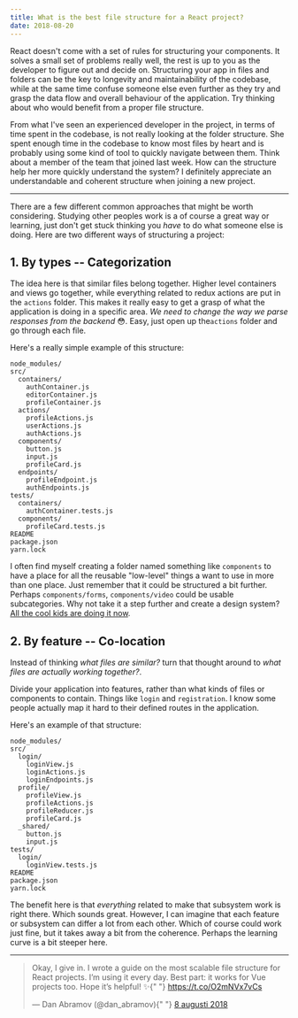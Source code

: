 ```yaml
---
title: What is the best file structure for a React project?
date: 2018-08-20
---
```


React doesn't come with a set of rules for structuring your components. It
solves a small set of problems really well, the rest is up to you as the
developer to figure out and decide on. Structuring your app in files and folders
can be the key to longevity and maintainability of the codebase, while at the
same time confuse someone else even further as they try and grasp the data flow
and overall behaviour of the application. Try thinking about who would benefit
from a proper file structure.

From what I've seen an experienced developer in the project, in terms of time
spent in the codebase, is not really looking at the folder structure. She spent
enough time in the codebase to know most files by heart and is probably using
some kind of tool to quickly navigate between them. Think about a member of the
team that joined last week. How can the structure help her more quickly
understand the system? I definitely appreciate an understandable and coherent
structure when joining a new project.

---

There are a few different common approaches that might be worth considering.
Studying other peoples work is a of course a great way or learning, just don't
get stuck thinking you _have_ to do what someone else is doing. Here are two
different ways of structuring a project:

## 1. By types -- Categorization

The idea here is that similar files belong together. Higher level containers and
views go together, while everything related to redux actions are put in the
`actions` folder. This makes it really easy to get a grasp of what the
application is doing in a specific area. _We need to change the way we parse
responses from the backend_ 😳. Easy, just open up the`actions` folder and go
through each file.

Here's a really simple example of this structure:

```
node_modules/
src/
  containers/
    authContainer.js
    editorContainer.js
    profileContainer.js
  actions/
    profileActions.js
    userActions.js
    authActions.js
  components/
    button.js
    input.js
    profileCard.js
  endpoints/
    profileEndpoint.js
    authEndpoints.js
tests/
  containers/
    authContainer.tests.js
  components/
    profileCard.tests.js
README
package.json
yarn.lock
```

I often find myself creating a folder named something like `components` to have
a place for all the reusable "low-level" things a want to use in more than one
place. Just remember that it could be structured a bit further. Perhaps
`components/forms`, `components/video` could be usable subcategories. Why not
take it a step further and create a design system? [All the cool kids are doing
it now][1].

## 2. By feature -- Co-location

Instead of thinking _what files are similar?_ turn that thought around to _what
files are actually working together?_.

Divide your application into features, rather than what kinds of files or
components to contain. Things like `login` and `registration`. I know some
people actually map it hard to their defined routes in the application.

Here's an example of that structure:

```
node_modules/
src/
  login/
    loginView.js
    loginActions.js
    loginEndpoints.js
  profile/
    profileView.js
    profileActions.js
    profileReducer.js
    profileCard.js
  _shared/
    button.js
    input.js
tests/
  login/
    loginView.tests.js
README
package.json
yarn.lock
```

The benefit here is that _everything_ related to make that subsystem work is
right there. Which sounds great. However, I can imagine that each feature or
subsystem can differ a lot from each other. Which of course could work just
fine, but it takes away a bit from the coherence. Perhaps the learning curve is
a bit steeper here.

---

<blockquote class="twitter-tweet" data-lang="sv">
	<p lang="en" dir="ltr">
		Okay, I give in. I wrote a guide on the most scalable file structure for
		React projects. I’m using it every day. Best part: it works for Vue
		projects too. Hope it’s helpful! ✨{" "}
		<a href="https://t.co/O2mNVx7vCs">https://t.co/O2mNVx7vCs</a>
	</p>
	&mdash; Dan Abramov (@dan_abramov){" "}
	<a href="https://twitter.com/dan_abramov/status/1027245759232651270?ref_src=twsrc%5Etfw">
		8 augusti 2018
	</a>
</blockquote>

[1]: https://blog.brightscout.com/8-top-design-systems-2018/
